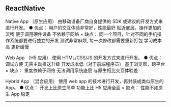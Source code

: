 
<Meta title="React-Native/1 导论/1.0 概述" />

## ReactNative

Native App （原生应用）
由移动设备厂商自身提供的 SDK 或建议的开发方式来进行开发。
● 优点：
用户的交互体验非常好，性能最好
贴近底层，操作更加的流畅
便于调用硬件设备
不依赖于网络
× 缺点：
同一个项目，针对不同的手机操作系统都要进行独立的开发
测试非常麻烦, 每一次修改都需要重新打包
学习成本高
更新缓慢

Web App （H5 应用）
使用 HTML/CSS/JS 的开发方式来进行开发。
● 优点：
调试方便
无需主动推送升级
开发成本低（对于前端程序员）
基于浏览器，跨平台
× 缺点：
重度依赖于网络
无法调用系统底层
与原生相比交互体验差

Hybrid App （混合应用）
使用 web app 的技术进行开发，再封装成类似原生的 App。
● 优点：
开发上比原生简单
功能上比 H5 应用全面
× 缺点：
性能不如原生 App 稳定

---
